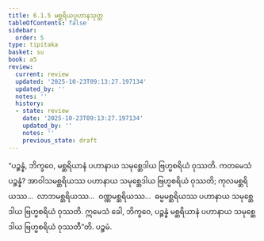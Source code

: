 ```yaml
---
title: 6.1.5 မစ္ဆရိယပ္ပဟာနသုတ္တ
tableOfContents: false
sidebar:
  order: 5
type: tipitaka
basket: su
book: a5
review:
  current: review
  updated: '2025-10-23T09:13:27.197134'
  updated_by: ''
  notes: ''
  history:
  - state: review
    date: '2025-10-23T09:13:27.197134'
    updated_by: ''
    notes: ''
    previous_state: draft
---
```



<ReviewStatus review={frontmatter.review} showDetails={true} />

<HypothesisAnnotation frontmatter={frontmatter} />

<DynamicBreadcrumb />

<Division number="255" book="a5" e="ch" v="16" p="239">

<Paragraph number="1359" book="a5">
“ပဉ္စန္နံ, ဘိက္ခဝေ, မစ္ဆရိယာနံ ပဟာနာယ သမုစ္ဆေဒါယ ဗြဟ္မစရိယံ ဝုဿတိ. ကတမေသံ ပဉ္စန္နံ? အာဝါသမစ္ဆရိယဿ ပဟာနာယ သမုစ္ဆေဒါယ ဗြဟ္မစရိယံ ဝုဿတိ; ကုလမစ္ဆရိယဿ…  လာဘမစ္ဆရိယဿ…  ဝဏ္ဏမစ္ဆရိယဿ…  ဓမ္မမစ္ဆရိယဿ ပဟာနာယ သမုစ္ဆေဒါယ ဗြဟ္မစရိယံ ဝုဿတိ. ဣမေသံ ခေါ, ဘိက္ခဝေ, ပဉ္စန္နံ မစ္ဆရိယာနံ ပဟာနာယ သမုစ္ဆေဒါယ ဗြဟ္မစရိယံ ဝုဿတီ”တိ.

</Paragraph>
</Division>

<Paragraph number="1360" type="center" book="a5">
ပဉ္စမံ.
</Paragraph>
